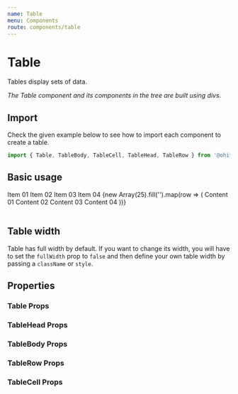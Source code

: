 ```yaml
---
name: Table
menu: Components
route: components/table
---
```



# Table

Tables display sets of data.

_The Table component and its components in the tree are built using divs._

## Import

Check the given example below to see how to import each component to create a
table.

```javascript
import { Table, TableBody, TableCell, TableHead, TableRow } from '@ohif/ui';
```

## Basic usage

<Playground>
  <div className="p-4">
    <Table>
      <TableHead>
        <TableRow>
          <TableCell>Item 01</TableCell>
          <TableCell>Item 02</TableCell>
          <TableCell>Item 03</TableCell>
          <TableCell>Item 04</TableCell>
        </TableRow>
      </TableHead>
      <TableBody>
        {new Array(25).fill('').map(row => (
          <TableRow>
            <TableCell>Content 01</TableCell>
            <TableCell>Content 02</TableCell>
            <TableCell>Content 03</TableCell>
            <TableCell>Content 04</TableCell>
          </TableRow>
        ))}
      </TableBody>
    </Table>
  </div>
</Playground>

## Table width

Table has full width by default. If you want to change its width, you will have
to set the `fullWidth` prop to `false` and then define your own table width by
passing a `className` or `style`.

## Properties

### Table Props

<Props of={Table} />

### TableHead Props

<Props of={TableHead} />

### TableBody Props

<Props of={TableBody} />

### TableRow Props

<Props of={TableRow} />

### TableCell Props

<Props of={TableCell} />
